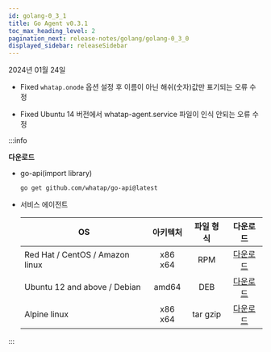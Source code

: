 ```yaml
---
id: golang-0_3_1
title: Go Agent v0.3.1
toc_max_heading_level: 2
pagination_next: release-notes/golang/golang-0_3_0
displayed_sidebar: releaseSidebar
---
```


2024년 01월 24일

- <Status>Fixed</Status> <code>whatap.onode</code> 옵션 설정 후 이름이 아닌 해쉬(숫자)값만 표기되는 오류 수정

- <Status>Fixed</Status> Ubuntu 14 버전에서 whatap-agent.service 파일이 인식 안되는 오류 수정

:::info

**다운로드**

* go-api(import library)

  ```bash
  go get github.com/whatap/go-api@latest
  ```

* 서비스 에이전트

  | OS | 아키텍처 | 파일 형식 | 다운로드 |
  | - | :-: | :-: | :-: |
  | Red Hat / CentOS / Amazon linux | x86 x64 | RPM | [다운로드](https://repo.whatap.io/centos/6/x86_64/whatap-agent-0.3-1.x86_64.rpm) |
  | Ubuntu 12 and above / Debian | amd64 | DEB | [다운로드](https://repo.whatap.io/debian/unstable/whatap-agent_0.3.1_amd64.deb) |
  | Alpine linux | x86 x64 | tar gzip | [다운로드](https://repo.whatap.io/alpine/x86_64/whatap-agent-0.3.1.tar.gz) |

:::